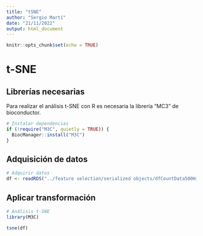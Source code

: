 ```yaml
---
title: "tSNE"
author: "Sergio Martí"
date: "21/11/2022"
output: html_document
---
```


```r
knitr::opts_chunk$set(echo = TRUE)
```

# t-SNE

## Librerías necesarias

Para realizar el análisis t-SNE con R es necesaria la librería "MC3" de bioconductor.

```r
# Instalar dependencias
if (!require("M3C", quietly = TRUE)) {
  BiocManager::install("M3C")
}
```


## Adquisición de datos

```r
# Adquirir datos
df <- readRDS("../feature selection/serialized objects/dfCountData500HighestVar.RDS")
```

## Aplicar transformación

```r
# Análisis t-SNE
library(M3C)

tsne(df)
```




